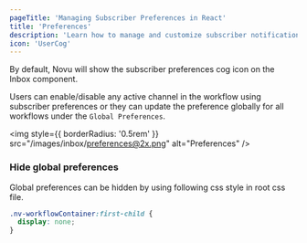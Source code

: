 ```yaml
---
pageTitle: 'Managing Subscriber Preferences in React'
title: 'Preferences'
description: 'Learn how to manage and customize subscriber notification preferences in your React application.'
icon: 'UserCog'
---
```


By default, Novu will show the subscriber preferences cog icon on the Inbox component.

Users can enable/disable any active channel in the workflow using subscriber preferences or they can update the preference globally for all workflows under the `Global Preferences`.

<img
  style={{ borderRadius: '0.5rem' }}
  src="/images/inbox/preferences@2x.png"
  alt="Preferences"
/>

### Hide global preferences

Global preferences can be hidden by using following css style in root css file.

```css
.nv-workflowContainer:first-child {
  display: none;
}
```
